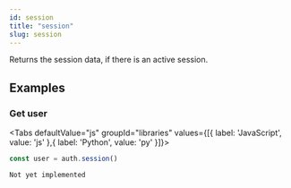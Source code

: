 ```yaml
---
id: session
title: "session"
slug: session
---
```



Returns the session data, if there is an active session.



















## Examples

### Get user



<Tabs
  defaultValue="js"
  groupId="libraries"
  values={[{ label: 'JavaScript', value: 'js' },{ label: 'Python', value: 'py' }]}>

<TabItem value="js">

```js
const user = auth.session()
```


</TabItem>
<TabItem value="py">


```
Not yet implemented
```


</TabItem>

</Tabs>